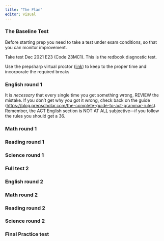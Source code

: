 ```yaml
---
title: "The Plan"
editor: visual
---
```


### The Baseline Test

Before starting prep you need to take a test under exam conditions, so that you can monitor improvement.

Take test Dec 2021 E23 (Code 23MC1). This is the redbook diagnostic test.

Use the prepsharp virtual proctor ([link](https://www.prepsharp.com/act-test-timers/)) to keep to the proper time and incorporate the required breaks

### English round 1

It is *necessary* that every single time you get something wrong, REVIEW the mistake. If you don't get why you got it wrong, check back on the guide (<https://blog.prepscholar.com/the-complete-guide-to-act-grammar-rules>). Remember, the ACT English section is NOT AT ALL subjective---if you follow the rules you should get a 36.

### Math round 1

### Reading round 1

### Science round 1

### Full test 2

### English round 2

### Math round 2

### Reading round 2

### Science round 2

### Final Practice test
